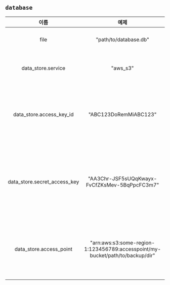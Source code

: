 ## `database`

|             이름             |                                     예제                                      |               기본값               |               필수 여부                |                                                                                                      설명                                                                                                      |
| :--------------------------: | :---------------------------------------------------------------------------: | :--------------------------------: | :------------------------------------: | :------------------------------------------------------------------------------------------------------------------------------------------------------------------------------------------------------------: |
|             file             |                             "path/to/database.db"                             | "/var/lib/bencher/data/bencher.db" |                   예                   |                                                                                  서버 데이터베이스가 위치할 곳을 제어합니다.                                                                                   |
|      data_store.service      |                                   "aws_s3"                                    |                ---                 |                 아니오                 |                                                                      원격 데이터 저장소 서비스를 지정합니다. 유효한 값은 "aws_s3"입니다.                                                                       |
|   data_store.access_key_id   |                             "ABC123DoRemMiABC123"                             |                ---                 | data_store.service = "aws_s3"인 경우만 |                                          data_store.service = "aws_s3"인 경우, 이 속성은 AWS 액세스 키 ID를 지정합니다. data_store.service 에 대해서도 참조하십시오.                                           |
| data_store.secret_access_key |                 "AA3Chr-JSF5sUQqKwayx-FvCfZKsMev-5BqPpcFC3m7"                 |                ---                 | data_store.service = "aws_s3"인 경우만 |                 data_store.service = "aws_s3"인 경우, 이 속성은 AWS secret access key를 지정합니다. data_store.service에 대해서도 참조하십시오. 로그에 기록될 때 `************`로 표현됩니다.                  |
|   data_store.access_point    | "arn:aws:s3:some-region-1:123456789:accesspoint/my-bucket/path/to/backup/dir" |                ---                 | data_store.service = "aws_s3"인 경우만 | data_store.service = "aws_s3"인 경우, 이 속성은 [AWS S3 accesspoint](https://docs.aws.amazon.com/AmazonS3/latest/userguide/using-access-points.html)를 지정합니다. data_store.service에 대해서도 참조하십시오. |
